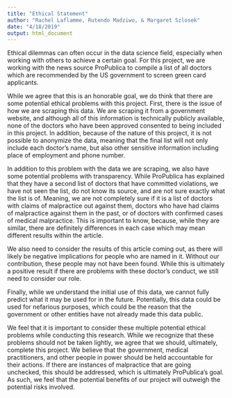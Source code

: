 ```yaml
---
title: "Ethical Statement"
author: "Rachel Laflamme, Rutendo Madziwo, & Margaret Szlosek"
date: "4/18/2019"
output: html_document
---
```


Ethical dilemmas can often occur in the data science field, especially when working with others to achieve a certain goal. For this project, we are working with the news source ProPublica to compile a list of all doctors which are recommended by the US government to screen green card applicants.

While we agree that this is an honorable goal, we do think that there are some potential ethical problems with this project. First, there is the issue of how we are scraping this data. We are scraping it from a government website, and although all of this information is technically publicly available, none of the doctors who have been approved consented to being included in this project. In addition, because of the nature of this project, it is not possible to anonymize the data, meaning that the final list will not only include each doctor's name, but also other sensitive information including place of employment and phone number.

In addition to this problem with the data we are scraping, we also have some potential problems with transparency. While ProPublica has explained that they have a second list of doctors that have committed violations, we have not seen the list, do not know its source, and are not sure exactly what the list is of. Meaning, we are not completely sure if it is a list of doctors with claims of malpractice out against them, doctors who have had claims of malpractice against them in the past, or of doctors with confirmed cases of medical malpractice. This is important to know, because, while they are similar, there are definitely differences in each case which may mean different results within the article.

We also need to consider the results of this article coming out, as there will likely be negative implications for people who are named in it. Without our contribution, these people may not have been found. While this is ultimately a positive result if there are problems with these doctor's conduct, we still need to consider our role.

Finally, while we understand the initial use of this data, we cannot fully predict what it may be used for in the future. Potentially, this data could be used for nefarious purposes, which could be the reason that the government or other entities have not already made this data public.

We feel that it is important to consider these multiple potential ethical problems while conducting this research. While we recognize that these problems should not be taken lightly, we agree that we should, ultimately, complete this project. We believe that the government, medical practitioners, and other people in power should be held accountable for their actions. If there are instances of malpractice that are going unchecked, this should be addressed, which is ultimately ProPublica's goal. As such, we feel that the potential benefits of our project will outweigh the potential risks involved.